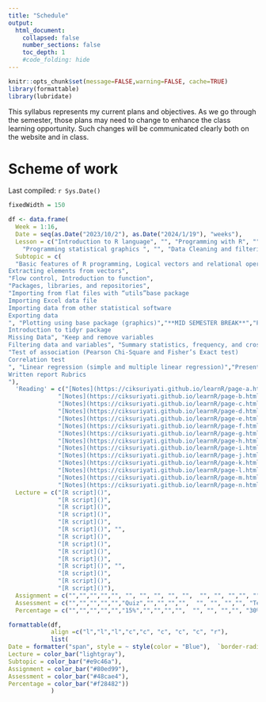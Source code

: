 ```yaml
---
title: "Schedule"
output:
  html_document:
    collapsed: false
    number_sections: false
    toc_depth: 1
    #code_folding: hide
---
```


```r
knitr::opts_chunk$set(message=FALSE,warning=FALSE, cache=TRUE)
library(formattable)
library(lubridate)
```

This syllabus represents my current plans and objectives. As we go through the semester, those plans may need to change to enhance the class learning opportunity. Such changes will be communicated clearly both on the website and in class.


# Scheme of work

Last compiled: `r Sys.Date()`

```r
fixedWidth = 150

df <- data.frame(
  Week = 1:16,
  Date = seq(as.Date("2023/10/2"), as.Date("2024/1/19"), "weeks"),
  Lesson = c("Introduction to R language", "", "Programming with R", "", " Importing data into R",
    "Programming statistical graphics ", "", "Data Cleaning and filtering", "", "Basic Statistical Analysis", "", "", "","", "",""),
  Subtopic = c(
  "Basic features of R programming, Logical vectors and relational operators ", "Data frames and list
Extracting elements from vectors", 
"Flow control, Introduction to function", 
"Packages, libraries, and repositories", 
"Importing from flat files with “utils”base package
Importing Excel data file
Importing data from other statistical software
Exporting data
", "Plotting using base package (graphics)","**MID SEMESTER BREAK**","Plotting using ggplot2 package (graphics)", "Introduction to tidy data
Introduction to tidyr package
Missing Data", "Keep and remove variables
Filtering data and variables", "Summary statistics, frequency, and cross tabulation table",  "Test of single mean,independent t-test, paired t-test, one-way ANOVA", "**SPECIAL BREAK**",
"Test of association (Pearson Chi-Square and Fisher’s Exact test)
Correlation test
", "Linear regression (simple and multiple linear regression)","Presentation guidelines
Written report Rubrics
"),
  'Reading' = c("[Notes](https://ciksuriyati.github.io/learnR/page-a.html)", 
              "[Notes](https://ciksuriyati.github.io/learnR/page-b.html)", 
              "[Notes](https://ciksuriyati.github.io/learnR/page-c.html)", 
              "[Notes](https://ciksuriyati.github.io/learnR/page-d.html)", 
              "[Notes](https://ciksuriyati.github.io/learnR/page-e.html)", 
              "[Notes](https://ciksuriyati.github.io/learnR/page-f.html)", "",
              "[Notes](https://ciksuriyati.github.io/learnR/page-g.html)", 
              "[Notes](https://ciksuriyati.github.io/learnR/page-h.html)", 
              "[Notes](https://ciksuriyati.github.io/learnR/page-i.html)", 
              "[Notes](https://ciksuriyati.github.io/learnR/page-j.html)", 
              "[Notes](https://ciksuriyati.github.io/learnR/page-k.html)", "",
              "[Notes](https://ciksuriyati.github.io/learnR/page-l.html)", 
              "[Notes](https://ciksuriyati.github.io/learnR/page-m.html)",
              "[Notes](https://ciksuriyati.github.io/learnR/page-n.html)"),
  Lecture = c("[R script]()", 
              "[R script]()", 
              "[R script]()", 
              "[R script]()", 
              "[R script]()", 
              "[R script]()", "",
              "[R script]()", 
              "[R script]()", 
              "[R script]()", 
              "[R script]()", 
              "[R script]()", "",
              "[R script]()", 
              "[R script]()",
              "[R script]()"),
  Assignment = c("","","","","", "", "", "", "", "",  "", "", "","", "",""),
  Assessment = c("","","","","","Quiz","","","","",  "", "", "","", "Test","Presentation & Report"),
  Percentage = c("","","","","","15%","","","","",  "", "", "","", "30%","25% & 30%"))

formattable(df, 
            align =c("l","l","l","c","c", "c", "c", "c", "r"), 
            list(
Date = formatter("span", style = ~ style(color = "Blue"),  `border-radius` = "4px", `padding-right` = "2px") ,
Lecture = color_bar("lightgray"),
Subtopic = color_bar("#e9c46a"),
Assignment = color_bar("#80ed99"),
Assessment = color_bar("#48cae4"),
Percentage = color_bar("#f28482"))
            )

```

